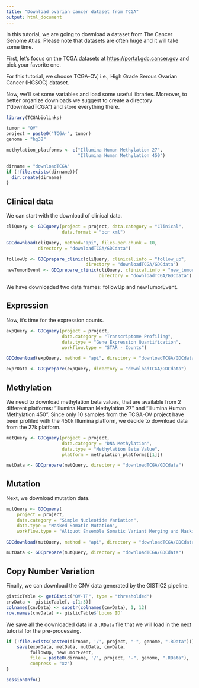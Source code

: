 ```yaml
---
title: "Download ovarian cancer dataset from TCGA"
output: html_document
---
```


In this tutorial, we are going to download a dataset from The Cancer Genome Atlas. 
Please note that datasets are often huge and it will take some time.

First, let’s focus on the TCGA datasets at [https://portal.gdc.cancer.gov](https://portal.gdc.cancer.gov/) 
and pick your favorite one.

For this tutorial, we choose TCGA-OV, i.e., High Grade Serous Ovarian Cancer (HGSOC) dataset.

Now, we'll set some variables and load some useful libraries. 
Moreover, to better organize downloads we suggest to create a directory ("downloadTCGA") and store everything there.

```r
library(TCGAbiolinks)

tumor = "OV"
project = paste0("TCGA-", tumor)
genome = "hg38"

methylation_platforms <- c("Illumina Human Methylation 27",
                           "Illumina Human Methylation 450")

dirname = "downloadTCGA"
if (!file.exists(dirname)){
  dir.create(dirname)
}
```

## Clinical data

We can start with the download of clinical data.

```r
cliQuery <- GDCquery(project = project, data.category = "Clinical", 
                     data.format = "bcr xml")

GDCdownload(cliQuery, method="api", files.per.chunk = 10, 
            directory = "downloadTCGA/GDCdata")

followUp <- GDCprepare_clinic(cliQuery, clinical.info = "follow_up",
                              directory = "downloadTCGA/GDCdata")
newTumorEvent <- GDCprepare_clinic(cliQuery, clinical.info = "new_tumor_event",
                                   directory = "downloadTCGA/GDCdata")
```

We have downloaded two data frames: followUp and newTumorEvent.

## Expression

Now, it's time for the expression counts.

```r
expQuery <- GDCquery(project = project,
                     data.category = "Transcriptome Profiling",
                     data.type = "Gene Expression Quantification",
                     workflow.type = "STAR - Counts")

GDCdownload(expQuery, method = "api", directory = "downloadTCGA/GDCdata")

exprData <- GDCprepare(expQuery, directory = "downloadTCGA/GDCdata")
```

## Methylation

We need to download methylation beta values, that are available 
from 2 different platforms: "Illumina Human Methylation 27" and "Illumina Human Methylation 450".
Since only 10 samples from the TCGA-OV project have been profiled with the 450k Illumina platform,
we decide to download data from the 27k platform.

```r
metQuery <- GDCquery(project = project,
                     data.category = "DNA Methylation",
                     data.type = "Methylation Beta Value",
                     platform = methylation_platforms[[1]])

metData <- GDCprepare(metQuery, directory = "downloadTCGA/GDCdata")
```

## Mutation

Next, we download mutation data.

```r
mutQuery <- GDCquery(
    project = project, 
    data.category = "Simple Nucleotide Variation", 
    data.type = "Masked Somatic Mutation",
    workflow.type = "Aliquot Ensemble Somatic Variant Merging and Masking")

GDCdownload(mutQuery, method = "api", directory = "downloadTCGA/GDCdata")

mutData <- GDCprepare(mutQuery, directory = "downloadTCGA/GDCdata")
```

## Copy Number Variation

Finally, we can download the CNV data generated by the GISTIC2 pipeline.

```r
gisticTable <- getGistic("OV-TP", type = "thresholded")
cnvData <- gisticTable[,-c(1:3)]
colnames(cnvData) <- substr(colnames(cnvData), 1, 12)
row.names(cnvData) <- gisticTable$`Locus ID`
```




We save all the downloaded data in a `.RData` file that we will load in the next tutorial
for the pre-processing.

```r
if (!file.exists(paste0(dirname, '/', project, "-", genome, ".RData"))){
    save(exprData, metData, mutData, cnvData, 
         followUp, newTumorEvent, 
         file = paste0(dirname, '/', project, "-", genome, ".RData"), 
         compress = "xz")
}
```




```r
sessionInfo()
```


